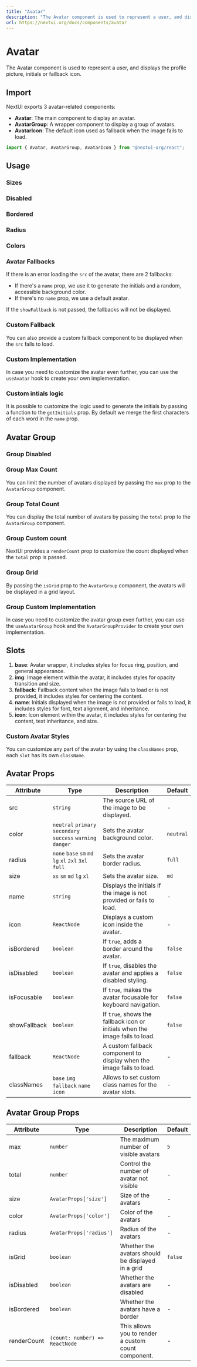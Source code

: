 ```yaml
---
title: "Avatar"
description: "The Avatar component is used to represent a user, and displays the profile picture, initials or fallback icon."
url: https://nextui.org/docs/components/avatar
---
```


# Avatar

The Avatar component is used to represent a user, and displays the profile picture, initials or fallback icon.

<ComponentLinks component="avatar" />

## Import

NextUI exports 3 avatar-related components:

- **Avatar**: The main component to display an avatar.
- **AvatarGroup**: A wrapper component to display a group of avatars.
- **AvatarIcon**: The default icon used as fallback when the image fails to load.

```jsx
import { Avatar, AvatarGroup, AvatarIcon } from "@nextui-org/react";
```

## Usage

<CodeDemo title="Usage" files={avatarContent.usage} />

### Sizes

<CodeDemo title="Sizes" files={avatarContent.sizes} />

### Disabled

<CodeDemo title="Disabled" files={avatarContent.disabled} />

### Bordered

<CodeDemo title="Bordered" files={avatarContent.bordered} />

### Radius

<CodeDemo title="Sizes" files={avatarContent.radius} />

### Colors

<CodeDemo title="Colors" files={avatarContent.colors} />

### Avatar Fallbacks

If there is an error loading the `src` of the avatar, there are 2 fallbacks:

- If there's a `name` prop, we use it to generate the initials and a random, accessible background color.
- If there's no `name` prop, we use a default avatar.

If the `showFallback` is not passed, the fallbacks will not be displayed.

<CodeDemo title="Avatar Fallbacks" files={avatarContent.fallbacks} />

### Custom Fallback

You can also provide a custom fallback component to be displayed when the `src` fails to load.

<CodeDemo title="Custom Fallback" files={avatarContent.customFallback} />

### Custom Implementation

In case you need to customize the avatar even further, you can use the `useAvatar` hook to create your own implementation.

<CodeDemo showPreview={false} title="Custom implementation" files={avatarContent.customImpl} />


### Custom intials logic

It is possible to customize the logic used to generate the initials by passing a function to the `getInitials` prop.
By default we merge the first characters of each word in the `name` prop.

## Avatar Group

<CodeDemo title="Avatar Group" files={avatarContent.group} />

### Group Disabled

<CodeDemo title="Group Disabled" files={avatarContent.groupDisabled} />

### Group Max Count

You can limit the number of avatars displayed by passing the `max` prop to the `AvatarGroup` component.

<CodeDemo title="Group Max Count" files={avatarContent.groupMax} />

### Group Total Count

You can display the total number of avatars by passing the `total` prop to the `AvatarGroup` component.

<CodeDemo title="Group Total Count" files={avatarContent.groupTotal} />

### Group Custom count

NextUI provides a `renderCount` prop to customize the count displayed when the `total` prop is passed.

<CodeDemo title="Group Custom count" files={avatarContent.groupCustomCount} />

### Group Grid

By passing the `isGrid` prop to the `AvatarGroup` component, the avatars will be displayed in a grid layout.

<CodeDemo title="Usage" files={avatarContent.groupGrid} />

### Group Custom Implementation 

In case you need to customize the avatar group even further, you can use the `useAvatarGroup` hook and the
`AvatarGroupProvider` to create your own implementation.

<CodeDemo showPreview={false} title="Custom implementation" files={avatarContent.groupCustomImpl} />

## Slots

1. **base**: Avatar wrapper, it includes styles for focus ring, position, and general appearance.
2. **img**: Image element within the avatar, it includes styles for opacity transition and size.
3. **fallback**: Fallback content when the image fails to load or is not provided, it includes styles for centering the content.
4. **name**: Initials displayed when the image is not provided or fails to load, it includes styles for font, text alignment, and inheritance.
5. **icon**: Icon element within the avatar, it includes styles for centering the content, text inheritance, and size.

### Custom Avatar Styles

You can customize any part of the avatar by using the `classNames` prop, each `slot` has its own `className`.

<CodeDemo title="Custom Avatar" files={avatarContent.custom} />


## Avatar Props

| Attribute    | Type                                                         | Description                                                                  | Default   |
| ------------ | ------------------------------------------------------------ | ---------------------------------------------------------------------------- | --------- |
| src          | `string`                                                     | The source URL of the image to be displayed.                                 | -         |
| color        | `neutral` `primary` `secondary` `success` `warning` `danger` | Sets the avatar background color.                                            | `neutral` |
| radius       | `none` `base` `sm` `md` `lg` `xl` `2xl` `3xl` `full`         | Sets the avatar border radius.                                               | `full`    |
| size         | `xs` `sm` `md` `lg` `xl`                                     | Sets the avatar size.                                                        | `md`      |
| name         | `string`                                                     | Displays the initials if the image is not provided or fails to load.         | -         |
| icon         | `ReactNode`                                                  | Displays a custom icon inside the avatar.                                    | -         |
| isBordered   | `boolean`                                                    | If `true`, adds a border around the avatar.                                  | `false`   |
| isDisabled   | `boolean`                                                    | If `true`, disables the avatar and applies a disabled styling.               | `false`   |
| isFocusable  | `boolean`                                                    | If `true`, makes the avatar focusable for keyboard navigation.               | `false`   |
| showFallback | `boolean`                                                    | If `true`, shows the fallback icon or initials when the image fails to load. | `false`   |
| fallback     | `ReactNode`                                                  | A custom fallback component to display when the image fails to load.         | -         |
| classNames   | `base` `img` `fallback` `name` `icon`                        | Allows to set custom class names for the avatar slots.                       | -         |

## Avatar Group Props

| Attribute   | Type                           | Description                                         | Default |
| ----------- | ------------------------------ | --------------------------------------------------- | ------- |
| max         | `number`                       | The maximum number of visible avatars               | `5`     |
| total       | `number`                       | Control the number of avatar not visible            | -       |
| size        | `AvatarProps['size']`          | Size of the avatars                                 | -       |
| color       | `AvatarProps['color']`         | Color of the avatars                                | -       |
| radius      | `AvatarProps['radius']`        | Radius of the avatars                               | -       |
| isGrid      | `boolean`                      | Whether the avatars should be displayed in a grid   | `false` |
| isDisabled  | `boolean`                      | Whether the avatars are disabled                    | -       |
| isBordered  | `boolean`                      | Whether the avatars have a border                   | -       |
| renderCount | `(count: number) => ReactNode` | This allows you to render a custom count component. | -       |
